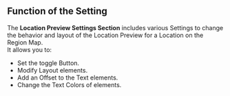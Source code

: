## Function of the Setting

The **Location Preview Settings Section** includes various Settings to change the behavior and layout of the Location Preview for a Location on the Region Map.
<br/>It allows you to:
- Set the toggle Button.
- Modify Layout elements.
- Add an Offset to the Text elements.
- Change the Text Colors of elements.